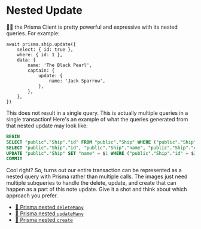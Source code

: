 # Nested Update

👨‍💼 the Prisma Client is pretty powerful and expressive with its nested queries.
For example:

```tsx
await prisma.ship.update({
	select: { id: true },
	where: { id: 1 },
	data: {
		name: 'The Black Pearl',
		captain: {
			update: {
				name: 'Jack Sparrow',
			},
		},
	},
})
```

This does not result in a single query. This is actually multiple queries in a
single transaction! Here's an example of what the queries generated from that
nested update may look like:

```sql
BEGIN
SELECT "public"."Ship"."id" FROM "public"."Ship" WHERE ("public"."Ship"."id" = $1 AND 1=1)
SELECT "public"."Ship"."id", "public"."Ship"."name", "public"."Ship"."captainId" FROM "public"."Ship" WHERE ("public"."Ship"."id" = $1 AND 1=1) OFFSET $2
UPDATE "public"."Ship" SET "name" = $1 WHERE ("public"."Ship"."id" = $2 AND 1=1)
COMMIT
```

Cool right? So, turns out our entire transaction can be represented as a nested
query with Prisma rather than multiple calls. The images just need multiple
subqueries to handle the delete, update, and create that can happen as a part
of this note update. Give it a shot and think about which approach you prefer.

- [📜 Prisma nested `deleteMany`](https://www.prisma.io/docs/reference/api-reference/prisma-client-reference#deletemany-1)
- [📜 Prisma nested `updateMany`](https://www.prisma.io/docs/reference/api-reference/prisma-client-reference#updatemany-1)
- [📜 Prisma nested `create`](https://www.prisma.io/docs/reference/api-reference/prisma-client-reference#create-1)
